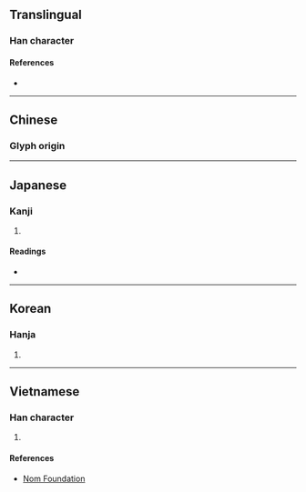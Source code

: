 {{character info/new}}
{{also|映}}
==Translingual==

===Han character===
{{Han char|rn=72|rad=日|as=09|sn=13|four=|canj=ATLK|ids=⿰日英}}

====References====
* {{Han ref|kx=0498.100|dkj=14048|dj=0866.080|hdz=21517.020|uh=668E|ud=26254}}

----

==Chinese==
===Glyph origin===
{{Han etym}}
{{zh-see|映|v}}

----

==Japanese==

===Kanji===
{{ja-kanji|grade=|rs=日09}}

# {{defn|lang=ja|sort=日09}}

====Readings====
* {{ja-readings
|goon=よう
|kanon=えい
|kun=うつ-す, うつ-る, は-える}}

----

==Korean==

===Hanja===
{{ko-hanja|hangeul=영|eumhun=|rv=yeong|mr=yŏng|y=yeng}}

# {{defn|lang=ko|sort=日09}}

----

==Vietnamese==

===Han character===
{{vi-readings|rs=日09|hanviet=ánh}}

# {{defn|lang=vi|sort=日09}}

====References====
* [http://nomfoundation.org/common/nom_details.php?codepoint=668e Nom Foundation]